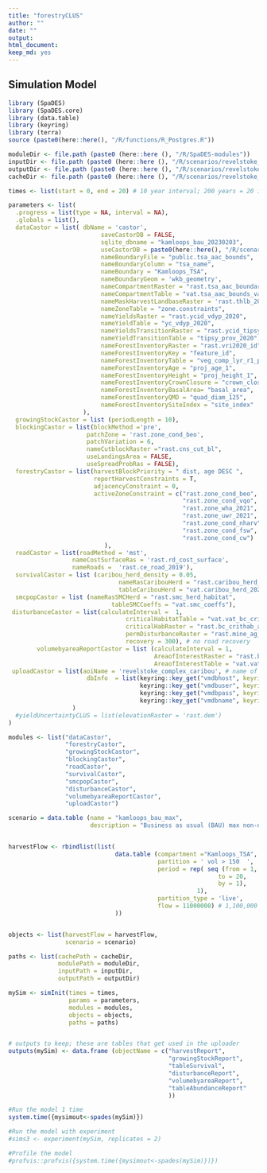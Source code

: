```yaml
---
title: "forestryCLUS"
author: ""
date: ""
output:
html_document: 
keep_md: yes
---
```


<!--
Copyright 2020 Province of British Columbia
 
Licensed under the Apache License, Version 2.0 (the "License");
you may not use this file except in compliance with the License.
You may obtain a copy of the License at
 
http://www.apache.org/licenses/LICENSE-2.0
 
Unless required by applicable law or agreed to in writing, software distributed under the License is distributed on an "AS IS" BASIS,
WITHOUT WARRANTIES OR CONDITIONS OF ANY KIND, either express or implied.
See the License for the specific language governing permissions and limitations under the License.-->



## Simulation Model

```r
library (SpaDES)
library (SpaDES.core)
library (data.table)
library (keyring)
library (terra)
source (paste0(here::here(), "/R/functions/R_Postgres.R"))

moduleDir <- file.path (paste0 (here::here (), "/R/SpaDES-modules"))
inputDir <- file.path (paste0 (here::here (), "/R/scenarios/revelstoke_complex/inputs")) %>% reproducible::checkPath (create = TRUE)
outputDir <- file.path (paste0 (here::here (), "/R/scenarios/revelstoke_complex/outputs")) %>% reproducible::checkPath (create = TRUE)
cacheDir <- file.path (paste0 (here::here (), "/R/scenarios/revelstoke_complex"))

times <- list(start = 0, end = 20) # 10 year interval; 200 years = 20 intervals

parameters <- list(
  .progress = list(type = NA, interval = NA),
  .globals = list(),
  dataCastor = list( dbName = 'castor',
                          saveCastorDB = FALSE,
                          sqlite_dbname = "kamloops_bau_20230203",
                          useCastorDB = paste0(here::here(), "/R/scenarios/revelstoke_complex/kamloops_bau_20230203_castordb.sqlite"),
                          nameBoundaryFile = "public.tsa_aac_bounds", 
                          nameBoundaryColumn = "tsa_name", 
                          nameBoundary = "Kamloops_TSA", 
                          nameBoundaryGeom = 'wkb_geometry',
                          nameCompartmentRaster = "rast.tsa_aac_boundary", 
                          nameCompartmentTable = "vat.tsa_aac_bounds_vat", 
                          nameMaskHarvestLandbaseRaster = 'rast.thlb_2020',
                          nameZoneTable = "zone.constraints", 
                          nameYieldsRaster = "rast.ycid_vdyp_2020", 
                          nameYieldTable = "yc_vdyp_2020", 
                          nameYieldsTransitionRaster = "rast.ycid_tipsy_prov_2020", 
                          nameYieldTransitionTable = "tipsy_prov_2020",  
                          nameForestInventoryRaster = "rast.vri2020_id", 
                          nameForestInventoryKey = "feature_id", 
                          nameForestInventoryTable = "veg_comp_lyr_r1_poly2020",
                          nameForestInventoryAge = "proj_age_1",  
                          nameForestInventoryHeight = "proj_height_1",
                          nameForestInventoryCrownClosure = "crown_closure",                                                              nameForestInventoryTreed = "bclcs_level_2",
                          nameForestInventoryBasalArea= "basal_area",
                          nameForestInventoryQMD = "quad_diam_125",
                          nameForestInventorySiteIndex = "site_index" 
                     ),
  growingStockCastor = list (periodLength = 10),
  blockingCastor = list(blockMethod ='pre', 
                      patchZone = 'rast.zone_cond_beo',
                      patchVariation = 6,
                      nameCutblockRaster ="rast.cns_cut_bl",
                      useLandingsArea = FALSE, 
                      useSpreadProbRas = FALSE),
  forestryCastor = list(harvestBlockPriority = " dist, age DESC ", 
                        reportHarvestConstraints = T,
                        adjacencyConstraint = 0,
                        activeZoneConstraint = c("rast.zone_cond_beo", 
                                                 "rast.zone_cond_vqo", 
                                                 "rast.zone_wha_2021", 
                                                 "rast.zone_uwr_2021",  
                                                 "rast.zone_cond_nharv", 
                                                 "rast.zone_cond_fsw", 
                                                 "rast.zone_cond_cw")
                           ),
  roadCastor = list(roadMethod = 'mst', 
                  nameCostSurfaceRas = 'rast.rd_cost_surface', 
                  nameRoads =  'rast.ce_road_2019'),
  survivalCastor = list (caribou_herd_density = 0.05, 
                               nameRasCaribouHerd = "rast.caribou_herd_20220725", 
                               tableCaribouHerd = "vat.caribou_herd_20220725"),
  smcpopCastor = list (nameRasSMCHerd = "rast.smc_herd_habitat", 
                             tableSMCCoeffs = "vat.smc_coeffs"),
 disturbanceCastor = list(calculateInterval =  1, 
                                 criticalHabitatTable = "vat.vat_bc_crithab_and_herd",
                                 criticalHabRaster = "rast.bc_crithab_and_herd",
                                 permDisturbanceRaster = "rast.mine_ag_wind_rail",
                                 recovery = 300), # no road recovery
        volumebyareaReportCastor = list (calculateInterval = 1,
                                         AreaofInterestRaster = "rast.bc_crithab_and_herd",
                                         AreaofInterestTable = "vat.vat_bc_crithab_and_herd"),
 uploadCastor = list(aoiName = 'revelstoke_complex_caribou', # name of the schema that gets uploaded to postgres
                      dbInfo  = list(keyring::key_get("vmdbhost", keyring="postgreSQL"), 
                                     keyring::key_get("vmdbuser", keyring="postgreSQL"), 
                                     keyring::key_get("vmdbpass", keyring="postgreSQL"),  
                                     keyring::key_get("vmdbname", keyring="postgreSQL"))
                  )
  #yieldUncertaintyCLUS = list(elevationRaster = 'rast.dem')
)

modules <- list("dataCastor",
                "forestryCastor",
                "growingStockCastor",
                "blockingCastor", 
                "roadCastor",
                "survivalCastor",
                "smcpopCastor",
                "disturbanceCastor",
                "volumebyareaReportCastor",
                "uploadCastor")

scenario = data.table (name = "kamloops_bau_max",
                       description = "Business as usual (BAU) max non-declining harvest flow. Adjacency = 0m. Priority queue = Closest to disturbance first, oldest second. Minimum volume: 150 m3/year. No road recovery. Maximum non-declining live harvest flow: 1,100,000 m3/year. No growing stock constraint. No road recovery (300 years).")


harvestFlow <- rbindlist(list(
                              data.table (compartment ="Kamloops_TSA",
                                          partition = ' vol > 150  ', 
                                          period = rep( seq (from = 1,
                                                           to = 20,
                                                           by = 1),
                                                     1),
                                          partition_type = 'live',
                                          flow = 11000000) # 1,100,000
                              ))


objects <- list(harvestFlow = harvestFlow, 
                scenario = scenario)

paths <- list(cachePath = cacheDir,
              modulePath = moduleDir,
              inputPath = inputDir,
              outputPath = outputDir)

mySim <- simInit(times = times, 
                 params = parameters, 
                 modules = modules,
                 objects = objects,
                 paths = paths)


# outputs to keep; these are tables that get used in the uploader
outputs(mySim) <- data.frame (objectName = c("harvestReport",
                                             "growingStockReport",
                                             "tableSurvival",
                                             "disturbanceReport",
                                             "volumebyareaReport",
                                             "tableAbundanceReport"
                                             ))

#Run the model 1 time
system.time({mysimout<-spades(mySim)})

#Run the model with experiment
#sims3 <- experiment(mySim, replicates = 2)

#Profile the model
#profvis::profvis({system.time({mysimout<-spades(mySim)})})


```


